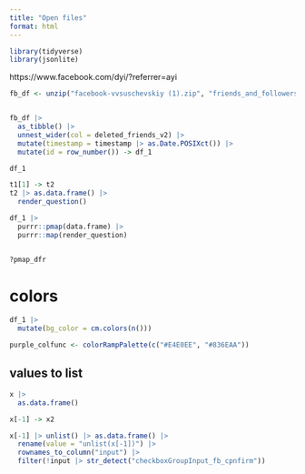 ```yaml
---
title: "Open files"
format: html
---
```


```r
library(tidyverse)
library(jsonlite)
```
https://www.facebook.com/dyi/?referrer=ayi

```r
fb_df <- unzip("facebook-vvsuschevskiy (1).zip", "friends_and_followers/removed_friends.json") |> read_json()


fb_df |> 
  as_tibble() |> 
  unnest_wider(col = deleted_friends_v2) |> 
  mutate(timestamp = timestamp |> as.Date.POSIXct()) |> 
  mutate(id = row_number()) -> df_1

df_1

t1[1] -> t2
t2 |> as.data.frame() |> 
  render_question()

df_1 |>
  purrr::pmap(data.frame) |> 
  purrr::map(render_question)


?pmap_dfr
```
# colors

```r
df_1 |> 
  mutate(bg_color = cm.colors(n()))

purple_colfunc <- colorRampPalette(c("#E4E0EE", "#836EAA"))
```



## values to list


```r
x |> 
  as.data.frame()

x[-1] -> x2

x[-1] |> unlist() |> as.data.frame() |> 
  rename(value = "unlist(x[-1])") |> 
  rownames_to_column("input") |> 
  filter(!input |> str_detect("checkboxGroupInput_fb_cpnfirm"))
```

